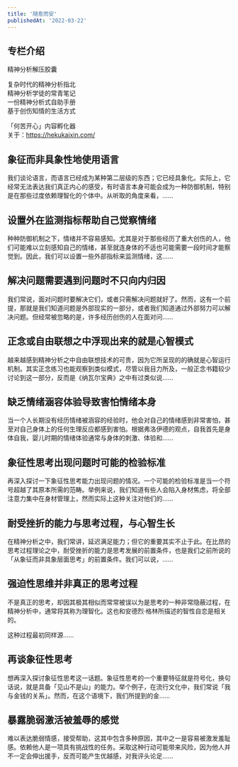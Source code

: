 ```yaml
---
title: '随愈而安'
publishedAt: '2022-03-22'
---
```


## 专栏介绍

精神分析解压胶囊   
  
复杂时代的精神分析指北  
精神分析学徒的常青笔记  
一份精神分析式自助手册   
基于创伤知情的生活方式  
  
「何苦开心」内容孵化器  
关于：https://hekukaixin.com/

## 象征而非具象性地使用语言
我们谈论语言，而语言已经成为某种第二层级的东西；它已经具象化。实际上，它经常无法表达我们真正内心的感受，有时语言本身可能会成为一种防御机制，特别是在那些过度依赖理智化的个体中。从听取的角度来看，......

## 设置外在监测指标帮助自己觉察情绪
种种防御机制之下，情绪并不容易感知。尤其是对于那些经历了重大创伤的人，他们可能难以立刻感知自己的情绪，甚至就连身体的不适也可能需要一段时间才能察觉到。因此，我们可以设置一些外部指标来监测情绪，这......

## 解决问题需要遇到问题时不只向内归因
我们常说，面对问题时要解决它们，或者只需解决问题就好了。然而，这有一个前提，那就是我们知道问题是外部现实的一部分，或者我们知道通过外部努力可以解决问题。但经常被忽略的是，许多经历创伤的人在面对问......

## 正念或自由联想之中浮现出来的就是心智模式
越来越感到精神分析之中自由联想技术的可贵，因为它所呈现的的确就是心智运行机制。其实正念练习也能观察到类似模式，尽管以我目力所及，一般正念书籍较少讨论到这一部分，反而是《纳瓦尔宝典》之中有过类似说......

## 缺乏情绪涵容体验导致害怕情绪本身
当一个人长期没有经历情绪被涵容的经验时，他会对自己的情绪感到非常害怕，甚至对自己身体上的任何生理反应都感到害怕。根据弗洛伊德的观点，自我首先是身体自我，婴儿时期的情绪体验通常与身体的刺激、体验和......

## 象征性思考出现问题时可能的检验标准
再深入探讨一下象征性思考能力出现问题的情况。一个可能的检验标准是当一个符号超越了其原本所需的范畴。举例来说，我们知道有些人会陷入身材焦虑，将全部注意力集中在身材管理上，然而实际上这种关注对他们的......

## 耐受挫折的能力与思考过程，与心智生长
在精神分析之中，我们常讲，延迟满足能力；但它的重要其实不止于此。在比昂的思考过程理论之中，耐受挫折的能力是思考发展的前置条件，也是我们之前所说的「从象征而非具象层面思考」的前置条件。我们可以说，......

## 强迫性思维并非真正的思考过程
不是真正的思考，却因其极其相似而常常被误以为是思考的一种非常隐蔽过程，在精神分析中，通常将其称为理智化。这也和安德烈·格林所描述的智性自恋是相关的。

这种过程最初同样源......

## 再谈象征性思考
想再深入探讨象征性思考这一话题。象征性思考的一个重要特征就是符号化，换句话说，就是具备「见山不是山」的能力。举个例子，在流行文化中，我们常说「我与金钱的关系」。然而，在这个语境下，我们所提到的金......

## 暴露脆弱激活被羞辱的感觉
难以表达脆弱情感，接受帮助，这其中包含多种原因，其中之一是容易被激发羞耻感。依赖他人是一项具有挑战性的任务。采取这种行动可能带来风险，因为他人并不一定会伸出援手，反而可能产生优越感，对我评头论足......

